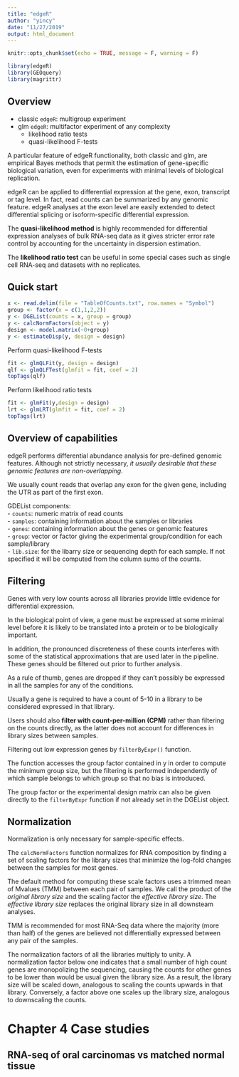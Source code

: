 ```yaml
---
title: "edgeR"
author: "yincy"
date: "11/27/2019"
output: html_document
---
```


```r
knitr::opts_chunk$set(echo = TRUE, message = F, warning = F)
```

```r
library(edgeR)
library(GEOquery)
library(magrittr)
```


## Overview  
- classic `edgeR`: multigroup experiment  
- glm `edgeR`: multifactor experiment of any complexity    
    + likelihood ratio tests  
    + quasi-likelihood F-tests  

A particular feature of edgeR functionality, both classic and glm, are empirical Bayes methods that permit the estimation of gene-specific biological variation, even for experiments with minimal levels of biological replication.  


edgeR can be applied to differential expression at the gene, exon, transcript or tag level. In fact, read counts can be summarized by any genomic feature. edgeR analyses at the exon level are easily extended to detect differential splicing or isoform-specific differential expression.  


The **quasi-likelihood method** is highly recommended for differential expression analyses of bulk RNA-seq data as it gives stricter error rate control by accounting for the uncertainty in dispersion estimation.  


The **likelihood ratio test** can be useful in some special cases such as single cell RNA-seq and datasets with no replicates.   


## Quick start  
```r
x <- read.delim(file = "TableOfCounts.txt", row.names = "Symbol")
group <- factor(x = c(1,1,2,2))
y <- DGEList(counts = x, group = group)
y <- calcNormFactors(object = y)
design <- model.matrix(~0+group)
y <- estimateDisp(y, design = design)
```


Perform quasi-likelihood F-tests  
```r
fit <- glmQLFit(y, design = design)
qlf <- glmQLFTest(glmfit = fit, coef = 2)
topTags(qlf)
```


Perform likelihood ratio tests  
```r
fit <- glmFit(y,design = design)
lrt <- glmLRT(glmfit = fit, coef = 2)
topTags(lrt)
```


## Overview of capabilities  
edgeR performs differential abundance analysis for pre-defined genomic features. Although not strictly necessary, *it usually desirable that these genomic features are non-overlapping.*  

We usually count reads that overlap any exon for the given gene, including the UTR as part of the first exon.   

GDEList components:  
    - `counts`: numeric matrix of read counts  
    - `samples`: containing information about the samples or libraries  
    - `genes`: containing information about the genes or genomic features  
    - `group`: vector or factor giving the experimental group/condition for each sample/library  
    - `lib.size`: for the libarry size or sequencing depth for each sample. If not specified it will be computed from the column sums of the counts.  


## Filtering  
Genes with very low counts across all libraries provide little evidence for differential expression.   

In the biological point of view, a gene must be expressed at some minimal level before it is likely to be translated into a protein or to be biologically important.   

In addition, the pronounced discreteness of these counts interferes with some of the statistical approximations that are used later in the pipeline. These genes should be filtered out prior to further analysis.  

As a rule of thumb, genes are dropped if they can’t possibly be expressed in all the samples for any of the conditions.  

Usually a gene is required to have a count of 5-10 in a library to be considered expressed in that library.  

Users should also **filter with count-per-million (CPM)** rather than filtering on the counts directly, as the latter does not account for differences in library sizes between samples.  

Filtering out low expression genes by `filterByExpr()` function.  

The function accesses the group factor contained in y in order to compute the minimum group size, but the filtering is performed independently of which sample belongs to which group so that no bias is introduced.  

The group factor or the experimental design matrix can also be given directly to the `filterByExpr` function if not already set in the DGEList object.  


## Normalization  
Normalization is only necessary for sample-specific effects.  

The `calcNormFactors` function normalizes for RNA composition by finding a set of scaling factors for the library sizes that minimize the log-fold changes between the samples for most genes.  

The default method for computing these scale factors uses a trimmed mean of Mvalues (TMM) between each pair of samples. We call the product of the *original library size* and the scaling factor the *effective library size*. The *effective library size* replaces the original library size in all downsteam analyses.    

TMM is recommended for most RNA-Seq data where the majority (more than half) of the genes are believed not differentially expressed between any pair of the samples.   

The normalization factors of all the libraries multiply to unity. A normalization factor below one indicates that a small number of high count genes are monopolizing the sequencing, causing the counts for other genes to be lower than would be usual given the library size. As a result, the library size will be scaled down, analogous to scaling the counts upwards in that library. Conversely, a factor above one scales up the library size, analogous to downscaling the counts.  


# Chapter 4 Case studies  
## RNA-seq of oral carcinomas vs matched normal tissue  













